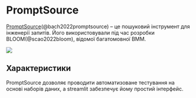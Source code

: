 
# PromptSource

[PromptSource](https://github.com/bigscience-workshop/promptsource)(@bach2022promptsource) – це пошуковий інструмент для інженерії запитів. Його використовували під час розробки BLOOM(@scao2022bloom), відомої багатомовної ВММ.

<div style={{ textAlign: "center" }}>
  <Image
    src="/docs/assets/tooling/promptsource.webp"
    width={4684}
    height={2322}
    style={{ width: "750px", margin: "auto" }}
  />
</div>

## Характеристики

PromptSource дозволяє проводити автоматизоване тестування на основі наборів даних, а streamlit забезпечує йому простий інтерфейс.
